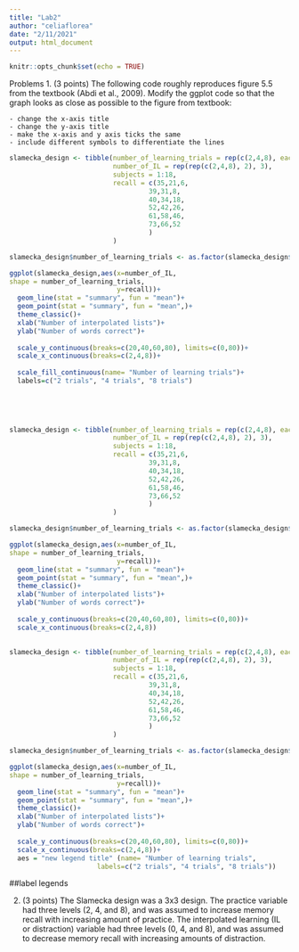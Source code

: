 ```yaml
---
title: "Lab2"
author: "celiaflorea"
date: "2/11/2021"
output: html_document
---
```


```r
knitr::opts_chunk$set(echo = TRUE)
```

Problems
1. (3 points) The following code roughly reproduces figure 5.5 from the textbook (Abdi et al., 2009). Modify the ggplot code so that the graph looks as close as possible to the figure from textbook:

    - change the x-axis title
    - change the y-axis title
    - make the x-axis and y axis ticks the same
    - include different symbols to differentiate the lines




```r

slamecka_design <- tibble(number_of_learning_trials = rep(c(2,4,8), each=6),
                          number_of_IL = rep(rep(c(2,4,8), 2), 3),
                          subjects = 1:18,
                          recall = c(35,21,6,
                                   39,31,8,
                                   40,34,18,
                                   52,42,26,
                                   61,58,46,
                                   73,66,52
                                   )
                          )

slamecka_design$number_of_learning_trials <- as.factor(slamecka_design$number_of_learning_trials)

ggplot(slamecka_design,aes(x=number_of_IL,
shape = number_of_learning_trials,
                           y=recall))+
  geom_line(stat = "summary", fun = "mean")+
  geom_point(stat = "summary", fun = "mean",)+
  theme_classic()+
  xlab("Number of interpolated lists")+
  ylab("Number of words correct")+
 
  scale_y_continuous(breaks=c(20,40,60,80), limits=c(0,80))+
  scale_x_continuous(breaks=c(2,4,8))+
  
  scale_fill_continuous(name= "Number of learning trials")+
  labels=c("2 trials", "4 trials", "8 trials")
  
  

  
```
```r
slamecka_design <- tibble(number_of_learning_trials = rep(c(2,4,8), each=6),
                          number_of_IL = rep(rep(c(2,4,8), 2), 3),
                          subjects = 1:18,
                          recall = c(35,21,6,
                                   39,31,8,
                                   40,34,18,
                                   52,42,26,
                                   61,58,46,
                                   73,66,52
                                   )
                          )

slamecka_design$number_of_learning_trials <- as.factor(slamecka_design$number_of_learning_trials)

ggplot(slamecka_design,aes(x=number_of_IL,
shape = number_of_learning_trials,
                           y=recall))+
  geom_line(stat = "summary", fun = "mean")+
  geom_point(stat = "summary", fun = "mean",)+
  theme_classic()+
  xlab("Number of interpolated lists")+
  ylab("Number of words correct")+
 
  scale_y_continuous(breaks=c(20,40,60,80), limits=c(0,80))+
  scale_x_continuous(breaks=c(2,4,8))
  
```

```r
slamecka_design <- tibble(number_of_learning_trials = rep(c(2,4,8), each=6),
                          number_of_IL = rep(rep(c(2,4,8), 2), 3),
                          subjects = 1:18,
                          recall = c(35,21,6,
                                   39,31,8,
                                   40,34,18,
                                   52,42,26,
                                   61,58,46,
                                   73,66,52
                                   )
                          )

slamecka_design$number_of_learning_trials <- as.factor(slamecka_design$number_of_learning_trials)

ggplot(slamecka_design,aes(x=number_of_IL,
shape = number_of_learning_trials,
                           y=recall))+
  geom_line(stat = "summary", fun = "mean")+
  geom_point(stat = "summary", fun = "mean",)+
  theme_classic()+
  xlab("Number of interpolated lists")+
  ylab("Number of words correct")+
 
  scale_y_continuous(breaks=c(20,40,60,80), limits=c(0,80))+
  scale_x_continuous(breaks=c(2,4,8))+
  aes = "new legend title" (name= "Number of learning trials",
                      labels=c("2 trials", "4 trials", "8 trials"))

```
##label legends 

2. (3 points) The Slamecka design was a 3x3 design. The practice variable had three levels (2, 4, and 8), and was assumed to increase memory recall with increasing amount of practice. The interpolated learning (IL or distraction) variable had three levels (0, 4, and 8), and was assumed to decrease memory recall with increasing amounts of distraction.
